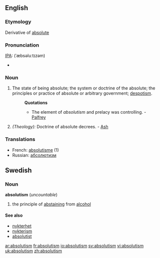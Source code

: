 ==English==
===Etymology===
Derivative of [[absolute]]
===Pronunciation===
[[IPA]]: (ˈæbsəluːtɪzəm)
*{{audio|en-us-absolutism.ogg|Audio (US)}}

===Noun===
#The state of being absolute; the system or doctrine of the absolute; the principles or practice of absolute or arbitrary government; [[despotism]].
#:'''Quotations'''
#:*The element of ''absolutism'' and prelacy was controlling. - [[Palfrey]]
#''(Theology):'' Doctrine of absolute decrees. - [[Ash]]
===Translations===
*French: [[absolutisme]] (1)
*Russian: [[абсолютизм]]

==Swedish==
===Noun===
{{sv-noun-unc-irreg-c|2=absolutionismen}}
'''absolutism''' {{c}} (''uncountable'')

#the principle of [[abstaining]] from [[alcohol]]

====See also====
*[[nykterhet]]
*[[nykterism]]
*[[absolutist]]

[[ar:absolutism]]
[[fr:absolutism]]
[[io:absolutism]]
[[sv:absolutism]]
[[vi:absolutism]]
[[uk:absolutism]]
[[zh:absolutism]]